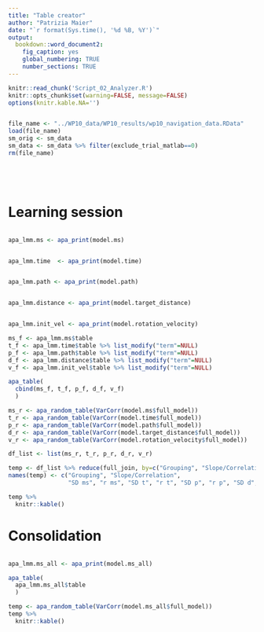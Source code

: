 ```yaml
---
title: "Table creator"
author: "Patrizia Maier"
date: "`r format(Sys.time(), '%d %B, %Y')`"
output: 
  bookdown::word_document2:
    fig_caption: yes
    global_numbering: TRUE
    number_sections: TRUE
---
```


```r

knitr::read_chunk('Script_02_Analyzer.R')
knitr::opts_chunk$set(warning=FALSE, message=FALSE) 
options(knitr.kable.NA='')
```

```r
```

```r
file_name <- "../WP10_data/WP10_results/wp10_navigation_data.RData"
load(file_name)
sm_orig <- sm_data 
sm_data <- sm_data %>% filter(exclude_trial_matlab==0)
rm(file_name)
```

```r
```

```r
```

```r
```

```r
```

# Learning session

```r
```

```r
apa_lmm.ms <- apa_print(model.ms)
```

```r
```

```r
apa_lmm.time  <- apa_print(model.time)
```

```r
```

```r
apa_lmm.path <- apa_print(model.path)
```

```r
```

```r
apa_lmm.distance <- apa_print(model.target_distance)
```

```r
```

```r
apa_lmm.init_vel <- apa_print(model.rotation_velocity)
```

```r

ms_f <- apa_lmm.ms$table
t_f <- apa_lmm.time$table %>% list_modify("term"=NULL)
p_f <- apa_lmm.path$table %>% list_modify("term"=NULL)
d_f <- apa_lmm.distance$table %>% list_modify("term"=NULL)
v_f <- apa_lmm.init_vel$table %>% list_modify("term"=NULL)

apa_table(
  cbind(ms_f, t_f, p_f, d_f, v_f)
  )
```

\newpage

```r

ms_r <- apa_random_table(VarCorr(model.ms$full_model))
t_r <- apa_random_table(VarCorr(model.time$full_model))
p_r <- apa_random_table(VarCorr(model.path$full_model))
d_r <- apa_random_table(VarCorr(model.target_distance$full_model))
v_r <- apa_random_table(VarCorr(model.rotation_velocity$full_model))

df_list <- list(ms_r, t_r, p_r, d_r, v_r)

temp <- df_list %>% reduce(full_join, by=c("Grouping", "Slope/Correlation")) 
names(temp) <- c("Grouping", "Slope/Correlation", 
                 "SD ms", "r ms", "SD t", "r t", "SD p", "r p", "SD d", "r d", "SD v", "r v")

temp %>% 
  knitr::kable()
```

\newpage

# Consolidation 

```r
```

```r
apa_lmm.ms_all <- apa_print(model.ms_all)
```

```r
apa_table(
  apa_lmm.ms_all$table
  )
```

```r
temp <- apa_random_table(VarCorr(model.ms_all$full_model))
temp %>% 
  knitr::kable()
```

\newpage
